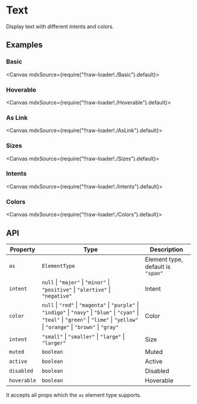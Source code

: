 
<Meta title="Generics/Text" />

# Text

Display text with different intents and colors.

## Examples

### Basic

<Canvas mdxSource={require("!!raw-loader!./Basic").default}>
  <Story id="examples-text--basic" />
</Canvas>

### Hoverable

<Canvas mdxSource={require("!!raw-loader!./Hoverable").default}>
  <Story id="examples-text--hoverable" />
</Canvas>

### As Link

<Canvas mdxSource={require("!!raw-loader!./AsLink").default}>
  <Story id="examples-text--as-link" />
</Canvas>

### Sizes

<Canvas mdxSource={require("!!raw-loader!./Sizes").default}>
  <Story id="examples-text--sizes" />
</Canvas>

### Intents

<Canvas mdxSource={require("!!raw-loader!./Intents").default}>
  <Story id="examples-text--intents" />
</Canvas>

### Colors

<Canvas mdxSource={require("!!raw-loader!./Colors").default}>
  <Story id="examples-text--colors" />
</Canvas>

## API

| Property    | Type                                                                                                                                                                                       | Description                       |
| ----------- | ------------------------------------------------------------------------------------------------------------------------------------------------------------------------------------------ | --------------------------------- |
| `as`        | `ElementType`                                                                                                                                                                              | Element type, default is `"span"` |
| `intent`    | `null` \| `"major"` \| `"minor"` \| `"positive"` \| `"alertive"` \| `"negative"`                                                                                                           | Intent                            |
| `color`     | `null` \| `"red"` \| `"magenta"` \| `"purple"` \| `"indigo"` \| `"navy"` \| `"blue"` \| `"cyan"` \| `"teal"` \| `"green"` \| `"lime"` \| `"yellow"` \| `"orange"` \| `"brown"` \| `"gray"` | Color                             |
| `intent`    | `"small"` \| `"smaller"` \| `"large"` \| `"larger"`                                                                                                                                        | Size                              |
| `muted`     | `boolean`                                                                                                                                                                                  | Muted                             |
| `active`    | `boolean`                                                                                                                                                                                  | Active                            |
| `disabled`  | `boolean`                                                                                                                                                                                  | Disabled                          |
| `hoverable` | `boolean`                                                                                                                                                                                  | Hoverable                         |

It accepts all props which the `as` element type supports.
